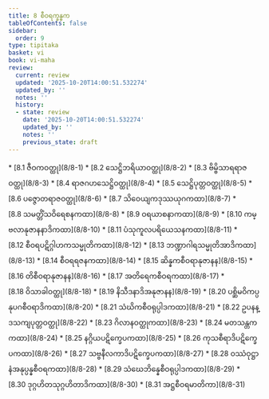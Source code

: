 ```yaml
---
title: 8 စီဝရက္ခန္ဓက
tableOfContents: false
sidebar:
  order: 9
type: tipitaka
basket: vi
book: vi-maha
review:
  current: review
  updated: '2025-10-20T14:00:51.532274'
  updated_by: ''
  notes: ''
  history:
  - state: review
    date: '2025-10-20T14:00:51.532274'
    updated_by: ''
    notes: ''
    previous_state: draft
---
```



<DynamicBreadcrumb />


<ReviewStatus review={frontmatter.review} showDetails={true} />

<HypothesisAnnotation frontmatter={frontmatter} />



<TableOfContents book="vi-maha" section="8">
* [8.1 ဇီဝကဝတ္ထု](8/8-1)
* [8.2 သေဋ္ဌိဘရိယာဝတ္ထု](8/8-2)
* [8.3 ဗိမ္ဗိသာရရာဇဝတ္ထု](8/8-3)
* [8.4 ရာဇဂဟသေဋ္ဌိဝတ္ထု](8/8-4)
* [8.5 သေဋ္ဌိပုတ္တဝတ္ထု](8/8-5)
* [8.6 ပဇ္ဇောတရာဇဝတ္ထု](8/8-6)
* [8.7 သိဝေယျကဒုဿယုဂကထာ](8/8-7)
* [8.8 သမတ္တိံသဝိရေစနကထာ](8/8-8)
* [8.9 ဝရယာစနာကထာ](8/8-9)
* [8.10 ကမ္ဗလာနုဇာနနာဒိကထာ](8/8-10)
* [8.11 ပံသုကူလပရိယေသနကထာ](8/8-11)
* [8.12 စီဝရပဋိဂ္ဂါဟကသမ္မုတိကထာ](8/8-12)
* [8.13 ဘဏ္ဍာဂါရသမ္မုတိအာဒိကထာ](8/8-13)
* [8.14 စီဝရရဇနကထာ](8/8-14)
* [8.15 ဆိန္နကစီဝရာနုဇာနန](8/8-15)
* [8.16 တိစီဝရာနုဇာနန](8/8-16)
* [8.17 အတိရေကစီဝရကထာ](8/8-17)
* [8.18 ဝိသာခါဝတ္ထု](8/8-18)
* [8.19 နိသီဒနာဒိအနုဇာနန](8/8-19)
* [8.20 ပစ္ဆိမဝိကပ္ပနုပဂစီဝရာဒိကထာ](8/8-20)
* [8.21 သံဃိကစီဝရုပ္ပါဒကထာ](8/8-21)
* [8.22 ဥပနန္ဒသကျပုတ္တဝတ္ထု](8/8-22)
* [8.23 ဂိလာနဝတ္ထုကထာ](8/8-23)
* [8.24 မတသန္တကကထာ](8/8-24)
* [8.25 နဂ္ဂိယပဋိက္ခေပကထာ](8/8-25)
* [8.26 ကုသစီရာဒိပဋိက္ခေပကထာ](8/8-26)
* [8.27 သဗ္ဗနီလကာဒိပဋိက္ခေပကထာ](8/8-27)
* [8.28 ဝဿံဝုဋ္ဌာနံအနုပ္ပန္နစီဝရကထာ](8/8-28)
* [8.29 သံဃေဘိန္နေစီဝရုပ္ပါဒကထာ](8/8-29)
* [8.30 ဒုဂ္ဂဟိတသုဂ္ဂဟိတာဒိကထာ](8/8-30)
* [8.31 အဋ္ဌစီဝရမာတိကာ](8/8-31)
</TableOfContents>